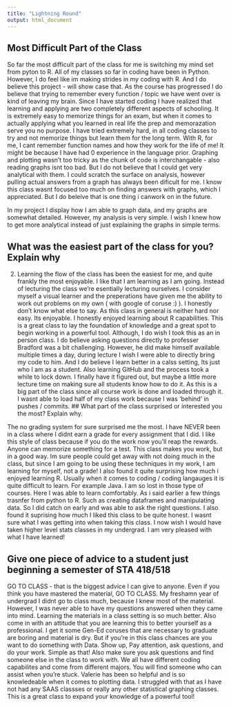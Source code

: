 ```yaml
---
title: "Lightning Round"
output: html_document
---
```


## Most Difficult Part of the Class

So far the most difficult part of the class for me is switching my mind set from pyton to R. All of my classes so far in coding have been in Python. However, I do feel like im making strides in my coding with R. And I do believe this project - will show case that. As the course has progressed I do believe that trying to remember every function / topic we have went over is kind of leaving my brain. Since I have started coding I have realized that learning and applying are two completely different aspects of schooling. It is extremely easy to memorize things for an exam, but when it comes to actually applying what you learned in real life the prep and memorazation serve you no purpose. I have tried extremely hard, in all coding classes to try and not memorize things but learn them for the long term. With R, for me, I cant remember function names and how they work for the life of me! It might be because I have had 0 experience in the language prior. Graphing and plotting wasn't too tricky as the chunk of code is interchangable - also reading graphs isnt too bad. But I do not believe that I could get very analytical with them. I could scratch the surface on analysis, however pulling actual answers from a graph has always been dificult for me. I know this class wasnt focused too much on finding answers with graphs, which I appreciated. But I do beleive that is one thing i canwork on in the future.

In my project I display how I am able to graph data, and my graphs are somewhat detailed. However, my analysis is very simple. I wish I knew how to get more analytical instead of just explaining the graphs in simple terms. 

## What was the easiest part of the class for you? Explain why
2. Learning the flow of the class has been the easiest for me, and quite frankly the most enjoyable. I like that I am learning as I am going. Instead of lecturing the class we're esentially lecturing ourselves. I consider myself a visual learner and the preperations have given me the ability to work out problems on my own ( with google of coruse :) ). I honestly don't know what else to say. As this class in general is neither hard nor easy. Its enjoyable. I honestly enjoyed learning about R capabilities. This is a great class to lay the foundation of knowledge and a great spot to begin working in a powerful tool. Although, I do wish I took this as an in person class. I do believe asking questions directly to professer Bradford was a bit challenging. However, he did make himself available multiple times a day, during lecture I wish I were able to directly bring my code to him. And I do believe I learn better in a calss setting, Its just who I am as a student. Also learning GitHub and the process took a while to lock down. I finally have it figured out, but maybe a little more lecture time on making sure all students know how to do it. As this is a big part of the class since all course work is done and loaded through it. I wasnt able to load half of my class work because I was 'behind' in pushes / commits.
## What part of the class surprised or interested you the most? Explain why.

The no grading system for sure surprised me the most. I have NEVER been in a class where I didnt earn a grade for every assignment that I did. I like this style of class because if you do the work now you'll reap the rewards. Anyone can memorize something for a test. This class makes you work, but in a good way. Im sure people could get away with not doing much in the class, but since I am going to be using these techniques in my work, I am learning for myself, not a grade! I also found it quite surprising how much i enjoyed learning R. Usually when it comes to coding / coding langauges it is quite difficult to learn. For example Java. I am so lost in those type of courses. Here I was able to learn comfortably. As i said earlier a few things trasnfer from python to R. Such as creating dataframes and manipulating data. So I did catch on early and was able to ask the right questions. I also found it suprising how much I liked this class to be quite honest. I wasnt sure what I was getting into when taking this class. I now wish I would have taken higher level stats classes in my undergrad. I am very pleased with what I have learned!

## Give one piece of advice to a student just beginning a semester of STA 418/518

 GO TO CLASS - that is the biggest advice I can give to anyone. Even if you think you have mastered the material, GO TO CLASS. My freshamn year of undergrad I didnt go to class much, because I knew most of the material. However, I was never able to have my questions answered when they came into mind. Learning the materials in a class setting is so much better. Also come in with an attitude that you are learning this to better yourself as a professional. I get it some Gen-Ed coruses that are necessary to graduate are boring and material is dry. But if you're in this class chances are you want to do something with Data. Show up, Pay attention, ask questions, and do your work. Simple as that! Also make sure you ask questions and find someone else in the class to work with. We all have different coding capabilites and come from different majors. You will find someone who can assist when you're stuck. Valerie has been so helpful and is so knowledeable when it comes to plotting data. I struggled with that as I have not had any SAAS classses or really any other statistical graphing classes. This is a great class to expand your knowledge of a powerful tool!
